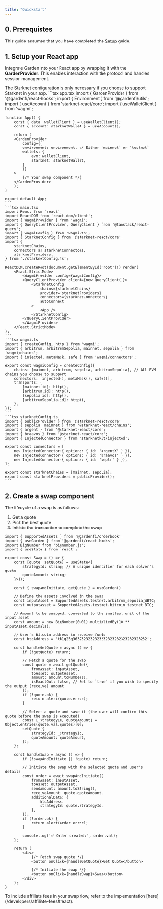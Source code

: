 ```yaml
---
title: "Quickstart"
---
```


## 0. Prerequistes

This guide assumes that you have completed the [Setup](/developers/sdk/react/setup) guide.

## 1. Setup your React app

Integrate Garden into your React app by wrapping it with the **GardenProvider**. This enables interaction with the protocol and handles session management.

<Note>
    The Starknet configuration is only necessary if you choose to support Starknet in your app.
</Note>

<CodeGroup>
    ```tsx app.tsx
    import { GardenProvider } from '@gardenfi/react-hooks';
    import { Environment } from '@gardenfi/utils';
    import { useAccount } from 'starknet-react/core';
    import { useWalletClient } from 'wagmi';

    function App() {
        const { data: walletClient } = useWalletClient();
        const { account: starknetWallet } = useAccount();

        return (
        <GardenProvider
            config={{
            environment: environment, // Either `mainnet` or `testnet`
            wallets: {
                evm: walletClient,
                starknet: starknetWallet,
            }
            }}
        >
            {/* Your swap component */}
        </GardenProvider>
        );
    }

    export default App;
    ```
    ```tsx main.tsx
    import React from 'react';
    import ReactDOM from 'react-dom/client';
    import { WagmiProvider } from 'wagmi';
    import { QueryClientProvider, QueryClient } from '@tanstack/react-query';
    import { wagmiConfig } from 'wagmi.ts';
    import { StarknetConfig } from '@starknet-react/core';
    import {
        starknetChains,
        connectors as starknetConnectors,
        starknetProviders,
    } from './starknetConfig.ts';

    ReactDOM.createRoot(document.getElementById('root')!).render(
        <React.StrictMode>
            <WagmiProvider config={wagmiConfig}>
            <QueryClientProvider client={new QueryClient()}>
                <StarknetConfig
                    chains={starknetChains}
                    provider={starknetProviders}
                    connectors={starknetConnectors}
                    autoConnect
                >
                    <App />
                </StarknetConfig>
            </QueryClientProvider>
            </WagmiProvider>
        </React.StrictMode>
    );
    ```
    ```tsx wagmi.ts
    import { createConfig, http } from 'wagmi';
    import { arbitrum, arbitrumSepolia, mainnet, sepolia } from 'wagmi/chains';
    import { injected, metaMask, safe } from 'wagmi/connectors';

    export const wagmiConfig = createConfig({
        chains: [mainnet, arbitrum, sepolia, arbitrumSepolia], // All EVM chains you choose to support
        connectors: [injected(), metaMask(), safe()],
        transports: {
            [mainnet.id]: http(),
            [arbitrum.id]: http(),
            [sepolia.id]: http(),
            [arbitrumSepolia.id]: http(),
        },
    });
    ```
    ```tsx starknetConfig.ts
    import { publicProvider } from '@starknet-react/core';
    import { sepolia, mainnet } from '@starknet-react/chains';
    import { argent } from '@starknet-react/core';
    import { braavos } from '@starknet-react/core';
    import { InjectedConnector } from 'starknetkit/injected';

    export const connectors = [
        new InjectedConnector({ options: { id: 'argentX' } }),
        new InjectedConnector({ options: { id: 'braavos' } }),
        new InjectedConnector({ options: { id: 'keplr' } }),
    ];

    export const starknetChains = [mainnet, sepolia];
    export const starknetProviders = publicProvider();
    ```
  </CodeGroup>

## 2. Create a swap component

The lifecycle of a swap is as follows:

1. Get a quote
2. Pick the best quote
3. Initiate the transaction to complete the swap

```tsx swap.tsx
import { SupportedAssets } from '@gardenfi/orderbook';
import { useGarden } from '@gardenfi/react-hooks';
import BigNumber from 'bignumber.js';
import { useState } from 'react';

export const Swap = () => {
    const [quote, setQuote] = useState<{
        strategyId: string; // A unique identifier for each solver's quote
        quoteAmount: string;
    }>();

    const { swapAndInitiate, getQuote } = useGarden();

    // Define the assets involved in the swap
    const inputAsset = SupportedAssets.testnet.arbitrum_sepolia_WBTC;
    const outputAsset = SupportedAssets.testnet.bitcoin_testnet_BTC;

    // Amount to be swapped, converted to the smallest unit of the input asset
    const amount = new BigNumber(0.01).multipliedBy(10 ** inputAsset.decimals);

    // User's Bitcoin address to receive funds
    const btcAddress = 'tb1q25q3632323232323232323232323232323232';

    const handleGetQuote = async () => {
        if (!getQuote) return;

        // Fetch a quote for the swap
        const quote = await getQuote({
            fromAsset: inputAsset,
            toAsset: outputAsset,
            amount: amount.toNumber(),
            isExactOut: false, // Set to `true` if you wish to specify the output (receive) amount
        });
        if (!quote.ok) {
            return alert(quote.error);
        }

        // Select a quote and save it (the user will confirm this quote before the swap is executed)
        const [_strategyId, quoteAmount] = Object.entries(quote.val.quotes)[0];
        setQuote({
            strategyId: _strategyId,
            quoteAmount: quoteAmount,
        });
    };

    const handleSwap = async () => {
        if (!swapAndInitiate || !quote) return;

        // Initiate the swap with the selected quote and user's details
        const order = await swapAndInitiate({
            fromAsset: inputAsset,
            toAsset: outputAsset,
            sendAmount: amount.toString(),
            receiveAmount: quote.quoteAmount,
            additionalData: {
                btcAddress,
                strategyId: quote.strategyId,
            },
        });
        if (!order.ok) {
            return alert(order.error);
        }

        console.log('✅ Order created:', order.val);
    };

    return (
        <div>
            {/* Fetch swap quote */}
            <button onClick={handleGetQuote}>Get Quote</button>

            {/* Initiate the swap */}
            <button onClick={handleSwap}>Swap</button>
        </div>
    );
}
```

<Note>
    To include affiliate fees in your swap flow, refer to the implementation [here](/developers/affiliate-fees#react).
</Note>
